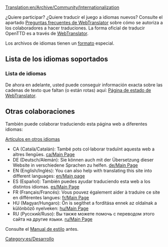 [[Translation:en/Archive/Community/Internationalization]]


¿Quiere participar? ¿Quiere traducir el juego a idiomas nuevos? Consulte el apartado [http://translator.openttd.org/en/faq Preguntas frecuentes de WebTranslator] sobre cómo se autoriza a los colaboradores a hacer traduciones. La forma oficial de traducir OpenTTD es a través de [[es/WebTranslator|WebTranslator]].

Los archivos de idiomas tienen un [[es/Formato de los archivos de idiomas|formato]] especial.

=='''Lista de los idiomas soportados'''==

==='''Lista de idiomas'''===
De ahora en adelante, usted puede conseguir información exacta sobre las cadenas de texto que faltan (o están rotas) aquí:
[http://translator.openttd.org/status Página de estado de WebTranslator].

=='''Otras colaboraciones'''==
También puede colaborar traduciendo esta página web a diferentes idiomas:

[[:Category:en/Articles in other languages|Artículos en otros idiomas]]

*CA (Català/Catalán): També pots col·laborar traduïnt aquesta web a altres llengües. [[ca/Main Page]] 
*DE (Deutsch/Alemán): Sie können auch mit der Übersetzung dieser Website in verschiedene Sprachen zu helfen. [[de/Main Page]]
*EN (English/Inglés): You can also help with translating this site into different languages: [[en/Main page]]
*ES (Español): También puedes ayudar traduciendo esta web a los distintos idiomas. [[es/Main Page]]
*FR (Français/Francés): Vous pouvez également aider à traduire ce site en différentes langues: [[fr/Main Page]]
*HU (Magyar/Hungaro): Ön is segíthet a fordítása ennek az oldalnak a különböző nyelveken: [[hu/Main Page]]
*RU (Русский/Ruso): Вы также можете помочь с переводом этого сайта на другие языки. [[ru/Main Page]]

Consulte el [[en/Manual de estilo#paginas-que-no-estan-en-ingles|Manual de estilo]] antes.
[[Category:es/Desarrollo]]